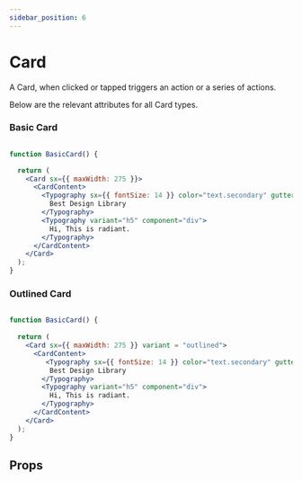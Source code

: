 ```yaml
---
sidebar_position: 6
---
```



# Card

A Card, when clicked or tapped triggers an action or a series of actions.

Below are the relevant attributes for all Card types.

### Basic Card

```jsx live

function BasicCard() {

  return (
    <Card sx={{ maxWidth: 275 }}>
      <CardContent>
        <Typography sx={{ fontSize: 14 }} color="text.secondary" gutterBottom>
          Best Design Library
        </Typography>
        <Typography variant="h5" component="div">
          Hi, This is radiant.
        </Typography>
      </CardContent>
    </Card>
  );
}
```
### Outlined Card

```jsx live

function BasicCard() {
    
  return (
    <Card sx={{ maxWidth: 275 }} variant = "outlined">
      <CardContent> 
         <Typography sx={{ fontSize: 14 }} color="text.secondary" gutterBottom>
          Best Design Library
        </Typography>
        <Typography variant="h5" component="div">
          Hi, This is radiant.
        </Typography>
      </CardContent>
    </Card>
  );
}
```

## Props

<PropsTable name="Card" />